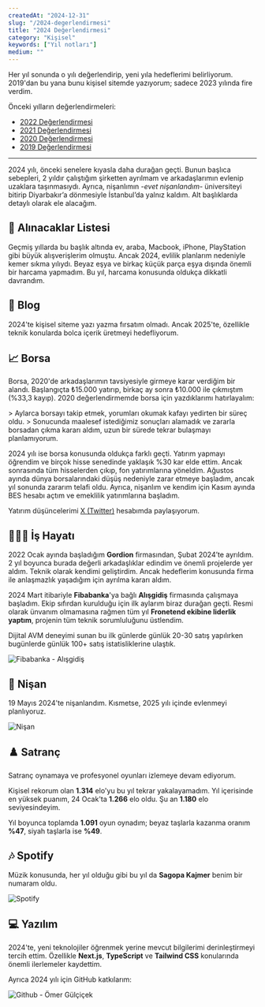 ```yaml
---
createdAt: "2024-12-31"
slug: "/2024-degerlendirmesi"
title: "2024 Değerlendirmesi"
category: "Kişisel"
keywords: ["Yıl notları"]
medium: ""
---
```


Her yıl sonunda o yılı değerlendirip, yeni yıla hedeflerimi belirliyorum. 2019'dan bu yana bunu kişisel sitemde yazıyorum; sadece 2023 yılında fire verdim.

Önceki yılların değerlendirmeleri:
- <a href="/blog/2022-degerlendirmesi/" target="_blank" rel="noopener noreferrer">2022 Değerlendirmesi</a>
- <a href="/blog/2021-degerlendirmesi/" target="_blank" rel="noopener noreferrer">2021 Değerlendirmesi</a>
- <a href="/blog/2020-degerlendirmesi/" target="_blank" rel="noopener noreferrer">2020 Değerlendirmesi</a>
- <a href="/blog/2019-degerlendirmesi/" target="_blank" rel="noopener noreferrer">2019 Değerlendirmesi</a>

***

2024 yılı, önceki senelere kıyasla daha durağan geçti. Bunun başlıca sebepleri, 2 yıldır çalıştığım şirketten ayrılmam ve arkadaşlarımın evlenip uzaklara taşınmasıydı. Ayrıca, nişanlımın *-evet nişanlandım-* üniversiteyi bitirip Diyarbakır’a dönmesiyle İstanbul’da yalnız kaldım. Alt başlıklarda detaylı olarak ele alacağım.

## 🧺 Alınacaklar Listesi

Geçmiş yıllarda bu başlık altında ev, araba, Macbook, iPhone, PlayStation gibi büyük alışverişlerim olmuştu. Ancak 2024, evlilik planlarım nedeniyle kemer sıkma yılıydı. Beyaz eşya ve birkaç küçük parça eşya dışında önemli bir harcama yapmadım. Bu yıl, harcama konusunda oldukça dikkatli davrandım.

## 📝 Blog

2024'te kişisel siteme yazı yazma fırsatım olmadı. Ancak 2025'te, özellikle teknik konularda bolca içerik üretmeyi hedefliyorum.

## 📈 Borsa

Borsa, 2020'de arkadaşlarımın tavsiyesiyle girmeye karar verdiğim bir alandı. Başlangıçta ₺15.000 yatırıp, birkaç ay sonra ₺10.000 ile çıkmıştım (%33,3 kayıp). 2020 değerlendirmemde borsa için yazdıklarımı hatırlayalım:

<div className="text-neutral-500 text-base italic">
> Aylarca borsayı takip etmek, yorumları okumak kafayı yedirten bir süreç oldu.
> Sonucunda maalesef istediğimiz sonuçları alamadık ve zararla borsadan çıkma kararı aldım, uzun bir sürede tekrar bulaşmayı planlamıyorum.
</div>

2024 yılı ise borsa konusunda oldukça farklı geçti. Yatırım yapmayı öğrendim ve birçok hisse senedinde yaklaşık %30 kar elde ettim. Ancak sonrasında tüm hisselerden çıkıp, fon yatırımlarına yöneldim. Ağustos ayında dünya borsalarındaki düşüş nedeniyle zarar etmeye başladım, ancak yıl sonunda zararım telafi oldu. Ayrıca, nişanlım ve kendim için Kasım ayında BES hesabı açtım ve emeklilik yatırımlarına başladım.

Yatırım düşüncelerimi <a href="https://twitter.com/omergulcicek" target="_blank" rel="noopener noreferrer">X (Twitter)</a> hesabımda paylaşıyorum.

## 👨🏻‍💻 İş Hayatı

2022 Ocak ayında başladığım **Gordion** firmasından, Şubat 2024’te ayrıldım. 2 yıl boyunca burada değerli arkadaşlıklar edindim ve önemli projelerde yer aldım. Teknik olarak kendimi geliştirdim. Ancak hedeflerim konusunda firma ile anlaşmazlık yaşadığım için ayrılma kararı aldım.

2024 Mart itibariyle **Fibabanka**'ya bağlı **Alışgidiş** firmasında çalışmaya başladım. Ekip sıfırdan kurulduğu için ilk aylarım biraz durağan geçti. Resmi olarak ünvanım olmamasına rağmen tüm yıl **Fronetend ekibine liderlik yaptım**, projenin tüm teknik sorumluluğunu üstlendim.

Dijital AVM deneyimi sunan bu ilk günlerde günlük 20-30 satış yapılırken bugünlerde günlük 100+ satış istatisliklerine ulaştık.

![Fibabanka - Alışgidiş](/blog/2024-12-31/alisgidis.png)

## 💐 Nişan

19 Mayıs 2024'te nişanlandım. Kısmetse, 2025 yılı içinde evlenmeyi planlıyoruz.

![Nişan](/blog/2024-12-31/nisan.png)

## ♟️ Satranç

Satranç oynamaya ve profesyonel oyunları izlemeye devam ediyorum.

Kişisel rekorum olan **1.314** elo'yu bu yıl tekrar yakalayamadım. Yıl içerisinde en yüksek puanım, 24 Ocak'ta **1.266** elo oldu. Şu an **1.180** elo seviyesindeyim.

Yıl boyunca toplamda **1.091** oyun oynadım; beyaz taşlarla kazanma oranım **%47**, siyah taşlarla ise **%49**.

## 🎶 Spotify

Müzik konusunda, her yıl olduğu gibi bu yıl da **Sagopa Kajmer** benim bir numaram oldu.

![Spotify](/blog/2024-12-31/spotify.png)

## 💻 Yazılım

2024'te, yeni teknolojiler öğrenmek yerine mevcut bilgilerimi derinleştirmeyi tercih ettim. Özellikle **Next.js**, **TypeScript** ve **Tailwind CSS** konularında önemli ilerlemeler kaydettim.

Ayrıca 2024 yılı için GitHub katkılarım:

![Github - Ömer Gülçiçek](/blog/2024-12-31/github.png)